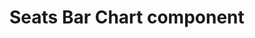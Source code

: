 
<Meta title="Elections|GE2019/Seats Bar Chart" component={SeatsBarChart} />

# Seats Bar Chart component

<Preview>
  <Story name="Basic">
    <SeatsBarChart
      tableHeaders={['Party', 'Seats', '% of vote']}
      data={[
        {
          party: 'Conservative',
          seats: 100,
          projectedSeats: 317,
          voteShare: 42.4,
          isInTable: true,
        },
        { party: 'Labour', seats: 70, projectedSeats: 262, voteShare: 40, isInTable: true },
        { party: 'SNP', seats: 10, projectedSeats: 35, voteShare: 3, isInTable: true },
        {
          party: 'Liberal Democrats',
          seats: 5,
          projectedSeats: 12,
          voteShare: 7.4,
          isInTable: true,
        },
        {
          party: 'Others',
          seats: 8,
          projectedSeats: 30,
          voteShare: 3,
          isInTable: true,
          isOthers: true,
        },
        { party: 'Alliance', seats: 1, projectedSeats: 2, voteShare: 0.5, isInTable: false },
        { party: 'UUP', seats: 1, projectedSeats: 2, voteShare: 0.3, isInTable: false },
      ]}
      majority={320}
    />
  </Story>
</Preview>
